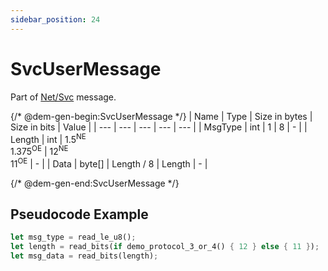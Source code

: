 ```yaml
---
sidebar_position: 24
---
```


# SvcUserMessage

Part of [Net/Svc](../netsvc) message.

{/* @dem-gen-begin:SvcUserMessage */}
| Name | Type | Size in bytes | Size in bits | Value |
| --- | --- | --- | --- | --- |
| MsgType | int | 1 | 8 | - |
| Length | int | 1.5<sup title="New Engine">NE</sup><br/>1.375<sup title="Old Engine">OE</sup> | 12<sup title="New Engine">NE</sup><br/>11<sup title="Old Engine">OE</sup> | - |
| Data | byte[] | Length / 8 | Length | - |

{/* @dem-gen-end:SvcUserMessage */}

## Pseudocode Example

```rust
let msg_type = read_le_u8();
let length = read_bits(if demo_protocol_3_or_4() { 12 } else { 11 });
let msg_data = read_bits(length);
```

